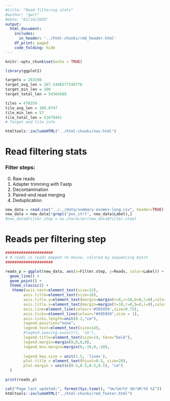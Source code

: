 ```yaml
---
#title: "Read filtering stats"
#author: "gwct"
#date: "01/16/2020"
output: 
  html_document:
    includes:
      in_header: '../html-chunks/rmd_header.html'
    df_print: paged
    code_folding: hide
---
```


```r
knitr::opts_chunk$set(echo = TRUE)

library(ggplot2)

targets = 203198
target_avg_len = 267.5448577249776
target_min_len = 100
target_total_len = 54364580

tiles = 470359
tile_avg_len = 109.8747
tile_min_len = 57
tile_total_len = 51679441
# Target and tile info

htmltools::includeHTML("../html-chunks/nav.html")

```

# Read filtering stats

### Filter steps:

0. Raw reads
1. Adapter trimming with Fastp
2. Decontamination
3. Paired-end read merging
4. Deduplication

```r
new_data = read.csv("../../data/summary-exomes-long.csv", header=TRUE)
new_data = new_data[!grepl("pos_ctrl", new_data$Label),]
#new_data$Filter.step = as.character(new_data$Filter.step)
```

# Reads per filtering step

```r
#####################
# # reads vs reads mapped to mouse, colored by sequencing batch
#####################

reads_p = ggplot(new_data, aes(x=Filter.step, y=Reads, color=Label)) +
  geom_line() +
  geom_point() +
  theme_classic() +
   theme(axis.text=element_text(size=12), 
        axis.title=element_text(size=16), 
        axis.title.y=element_text(margin=margin(t=0,r=10,b=0,l=0),color="black"), 
        axis.title.x=element_text(margin=margin(t=10,r=0,b=0,l=0),color="black"),
        axis.line=element_line(colour='#595959',size=0.75),
        axis.ticks=element_line(colour="#595959",size = 1),
        axis.ticks.length=unit(0.2,"cm"),
        legend.position="none",
        legend.text=element_text(size=14),
        #legend.spacing.x=unit(1, 'cm'),
        legend.title=element_text(size=14, face="bold"),
        legend.margin=margin(0,0,0,0),
        legend.box.margin=margin(0,-10,0,-10),
        
        legend.key.size = unit(1.5, 'lines'),
        plot.title = element_text(hjust=0.5, size=20),
        plot.margin = unit(c(0.5,0.5,0.5,0.5), "cm")
  ) 

print(reads_p)
```


```r
cat("Page last updated:", format(Sys.time(), "%m/%d/%Y %H:%M:%S %Z"))
htmltools::includeHTML("../html-chunks/rmd_footer.html")
```
